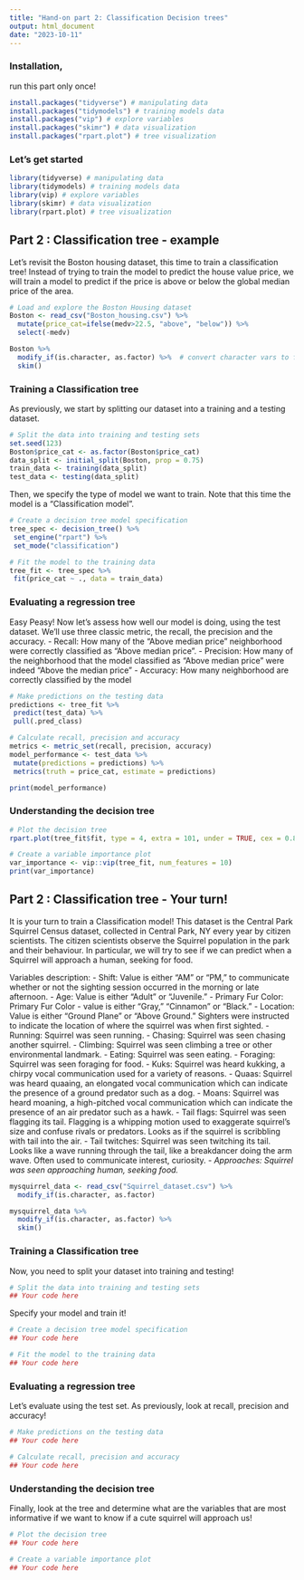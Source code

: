 ```yaml
---
title: "Hand-on part 2: Classification Decision trees"
output: html_document
date: "2023-10-11"
---
```


### Installation, 

run this part only once!

```r
install.packages("tidyverse") # manipulating data
install.packages("tidymodels") # training models data
install.packages("vip") # explore variables
install.packages("skimr") # data visualization
install.packages("rpart.plot") # tree visualization
```

### Let's get started

```r
library(tidyverse) # manipulating data
library(tidymodels) # training models data
library(vip) # explore variables
library(skimr) # data visualization
library(rpart.plot) # tree visualization
```

## Part 2 : Classification tree - example

Let's revisit the Boston housing dataset, this time to train a classification tree! Instead of trying to train the model to predict the house value price, we will train a model to predict if the price is above or below the global median price of the area.

```r
# Load and explore the Boston Housing dataset
Boston <- read_csv("Boston_housing.csv") %>% 
  mutate(price_cat=ifelse(medv>22.5, "above", "below")) %>%
  select(-medv)

Boston %>% 
  modify_if(is.character, as.factor) %>%  # convert character vars to factors
  skim()
```

### Training a Classification tree

As previously, we start by splitting our dataset into a training and a testing dataset.

```r
# Split the data into training and testing sets
set.seed(123)
Boston$price_cat <- as.factor(Boston$price_cat)
data_split <- initial_split(Boston, prop = 0.75)
train_data <- training(data_split)
test_data <- testing(data_split)
```

Then, we specify the type of model we want to train. Note that this time the model is a "Classification model".

```r
# Create a decision tree model specification
tree_spec <- decision_tree() %>%
 set_engine("rpart") %>%
 set_mode("classification")

# Fit the model to the training data
tree_fit <- tree_spec %>%
 fit(price_cat ~ ., data = train_data)
```

### Evaluating a regression tree

Easy Peasy! Now let's assess how well our model is doing, using the test dataset. We'll use three classic metric, the recall, the precision and the accuracy.
- Recall: How many of the "Above median price" neighborhood were correctly classified as "Above median price". 
- Precision: How many of the neighborhood that the model classified as "Above median price" were indeed "Above the median price"
- Accuracy: How many neighborhood are correctly classified by the model

```r
# Make predictions on the testing data
predictions <- tree_fit %>%
 predict(test_data) %>%
 pull(.pred_class)

# Calculate recall, precision and accuracy
metrics <- metric_set(recall, precision, accuracy)
model_performance <- test_data %>%
 mutate(predictions = predictions) %>%
 metrics(truth = price_cat, estimate = predictions)

print(model_performance)
```

### Understanding the decision tree

```r
# Plot the decision tree
rpart.plot(tree_fit$fit, type = 4, extra = 101, under = TRUE, cex = 0.8, box.palette = "auto", roundint=FALSE)
```

```r
# Create a variable importance plot
var_importance <- vip::vip(tree_fit, num_features = 10)
print(var_importance)
```

## Part 2 : Classification tree - Your turn!

It is your turn to train a Classification model! This dataset is the Central Park Squirrel Census dataset, collected in Central Park, NY every year by citizen scientists. The citizen scientists observe the Squirrel population in the park and their behaviour. In particular, we will try to see if we can predict when a Squirrel will approach a human, seeking for food.

Variables description: 
- Shift: Value is either "AM" or "PM," to communicate whether or not the sighting session occurred in the morning or late afternoon.
- Age: Value is either "Adult" or "Juvenile."
- Primary Fur Color: Primary Fur Color - value is either "Gray," "Cinnamon" or "Black."
- Location: Value is either "Ground Plane" or "Above Ground." Sighters were instructed to indicate the location of where the squirrel was when first sighted.
- Running: Squirrel was seen running.
- Chasing: Squirrel was seen chasing another squirrel.
- Climbing: Squirrel was seen climbing a tree or other environmental landmark.
- Eating: Squirrel was seen eating.
- Foraging: Squirrel was seen foraging for food.
- Kuks: Squirrel was heard kukking, a chirpy vocal communication used for a variety of reasons.
- Quaas: Squirrel was heard quaaing, an elongated vocal communication which can indicate the presence of a ground predator such as a dog.
- Moans: Squirrel was heard moaning, a high-pitched vocal communication which can indicate the presence of an air predator such as a hawk.
- Tail flags: Squirrel was seen flagging its tail. Flagging is a whipping motion used to exaggerate squirrel's size and confuse rivals or predators. Looks as if the squirrel is scribbling with tail into the air.
- Tail twitches:	Squirrel was seen twitching its tail. Looks like a wave running through the tail, like a breakdancer doing the arm wave. Often used to communicate interest, curiosity.
*- Approaches: Squirrel was seen approaching human, seeking food.*



```r
mysquirrel_data <- read_csv("Squirrel_dataset.csv") %>%
  modify_if(is.character, as.factor)

mysquirrel_data %>% 
  modify_if(is.character, as.factor) %>%
  skim()
```

### Training a Classification tree

Now, you need to split your dataset into training and testing!

```r
# Split the data into training and testing sets
## Your code here
```

Specify your model and train it!

```r
# Create a decision tree model specification
## Your code here

# Fit the model to the training data
## Your code here
```

### Evaluating a regression tree

Let's evaluate using the test set. As previously, look at recall, precision and accuracy!

```r
# Make predictions on the testing data
## Your code here

# Calculate recall, precision and accuracy
## Your code here
```

### Understanding the decision tree

Finally, look at the tree and determine what are the variables that are most informative if we want to know if a cute squirrel will approach us!

```r
# Plot the decision tree
## Your code here
```

```r
# Create a variable importance plot
## Your code here
```

